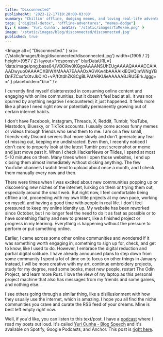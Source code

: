 ```yaml
---
title: "Disconnected"
publishedAt: '2023-12-17T10:20:00-03:00'
summary: "Chillin' offline, dodging memes, and loving real-life adventures!"
tags: ["digital-detox", "offline-adventures", "memes-dodge"]
by: { name: 'Yuri Cunha', avatar: '/static/images/toMe/me.png' }
image: '/static/images/blog/disconnected/disconnected.jpg'
published: true
---
```


<Image
  alt={
    "Disconnected."
  }
  src={'/static/images/blog/disconnected/disconnected.jpg'}
  width={1905 / 2}
  height={957 / 2}
  layout="responsive"
  blurDataURL={
    'data:image/png;base64,iVBORw0KGgoAAAANSUhEUgAAAAQAAAACCAIAAADwyuo0AAAACXBIWXMAAA7EAAAOxAGVKw4bAAAAIklEQVQImWNgYBDnFZCxsfc0tvJkCI/O+vP/f0tdhZK8CgBLPAfARKUieAAAAABJRU5ErkJggg=='
  }
  placeholder="blur"
/>

I currently find myself disinterested in consuming online content and engaging with online communities, but it doesn't feel bad at all. It was not spurred by anything negative I encountered; it just happened. It feels more like a phase I need right now or potentially permanently growing out of certain internet habits.

I don't have Facebook, Instagram, Threads, X, Reddit, Tumblr, YouTube, Mastodon, Bluesky, or TikTok accounts. I usually come across funny memes or videos through friends who send them to me. I am on a few small, friends-only Discord servers that move slowly and don't generate any fear of missing out, keeping me undistracted. Even then, I recently noticed I don't care to properly look at the latest Tumblr post screenshot or meme and just move past it. When I check HackerNews or Tildes, I spend at most 5-10 minutes on them. Many times when I open those websites, I end up closing them almost immediately without clicking anything. The few YouTube channels I watch tend to upload about once a month, and I check them manually every now and then.

There were times when I was excited about new communities popping up or discovering new niches of the internet, lurking on them or trying them out, especially around the small web. But right now, I feel comfortable being offline a lot, proceeding with my own little projects at my own pace, working on myself, and having a good time with people in real life. I don't feel pressured to keep my online identity up. My website has been reworked since October, but I no longer feel the need to do it as fast as possible or to have something flashy and new to present, like a finished project or progress in my learning. Everything is happening without the pressure to perform or put something online.

Earlier, I came across some other online communities and wondered if it was something worth engaging in, something to sign up for, check, and get to know, like I used to do. However, I embrace the digital reduction and partial digital solitude. I have already announced plans to step down from some community I spent a lot of time on to focus on other things in January. Instead, I will be more creative with my art, continue embroidery projects, study for my degree, read some books, meet new people, restart The Odin Project, and learn more Rust. I love the view of my laptop as this personal project machine that also has messages from my friends and some games, and nothing else.

I see others going through a similar thing, like a disillusionment with how they usually use the internet, which is amazing. I hope you all find the niche communities you crave and curate the RSS feed of your dreams. Mine is best left empty right now.


<Aside type={'positive'} title={'Thank you very much for reading!'}>
  Well, if you'd like, you can listen to this text/post. I have a <a href="https://open.spotify.com/show/2XRQ2mpUbtT0ZqxFVrl0KK">podcast</a> where I read my posts out loud. It's called <a href="https://open.spotify.com/show/2XRQ2mpUbtT0ZqxFVrl0KK">Yuri Cunha - Blog Speech</a> and it's available on Spotify, Google Podcasts, and Anchor. This post is <a href="https://open.spotify.com/episode/5vRjCOijzce9ChR6H9KdAR?si=4ef5e07e900648fd">right here</a>.
</Aside>